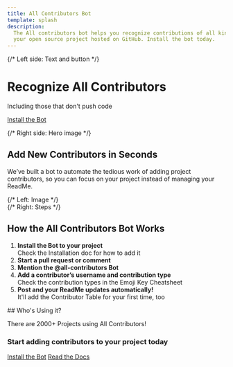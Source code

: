 ```yaml
---
title: All Contributors Bot
template: splash
description:
  The All contributors bot helps you recognize contributions of all kinds to
  your open source project hosted on GitHub. Install the bot today.
---
```



<div class="w-screen ml-[50%] -translate-x-1/2 flex flex-col md:flex-row items-center justify-between bg-white overflow-hidden p-0 m-0">
<div
  class="px-36 relative w-full min-h-[400px] flex flex-col md:flex-row items-center justify-between bg-white overflow-hidden"
  style="background-image: url('/images/bg-swoop.svg'); background-repeat: no-repeat; background-position: bottom right; background-size: 100% auto;"
>
  {/* Left side: Text and button */}
  <div class="flex-1 px-6 py-12 md:py-24 md:pl-16 z-10">
    <h1>
      Recognize All Contributors
    </h1>
    <p class="text-xl md:text-2xl text-[#5c5589] mb-8">Including those that don't push code</p>
<a href="/bot/installation/" class="inline-block bg-[#2d2298] text-white font-semibold rounded-xl px-8 py-4 shadow-lg hover:bg-[#1a155c] transition" style={{ minWidth: "180px", textAlign: "center" }}>Install the Bot</a>
  </div>

  {/* Right side: Hero image */}
  <div class="flex-1 flex items-center justify-center px-6 md:pr-16 z-10">
    <Picture src={heroImg} formats={['avif', 'webp']} alt="A screenshot of github showing a comment that says please add @user for docs." />
  </div>
</div>
</div>

<div class="add-contribs purple">

## Add New Contributors in Seconds

We’ve built a bot to automate the tedious work of adding project contributors,
so you can focus on your project instead of managing your ReadMe.

<div style={{ width: "50%", margin: "0 auto" }}>
  <Picture src={addContributors} formats={['avif', 'webp']} alt="A screenshot of github showing a comment that says please add @user for docs." />
</div>

</div>

<div class="my-32">
<CardGrid class="my-32">
  <LinkCard
    title="Read our Documentation"
    href="./overview"
    description="Learn more about using and contributing to the bot."
  />
  <LinkCard
    title="Check out our Emoji Key"
    href="/emoji-key"
    description="Learn more about the emojis associated with contribution types."
  />
  <LinkCard
    title="Learn how to use the bot"
    href="./bot/usage"
    description="Once it's setup, using the bot is a breeze."
  />
  <LinkCard
    title="Open an Issue on GitHub"
    href="https://github.com/all-contributors/app/issues"
    description="Did you find a bug? Or are you interested in a new feature? Open an issue on GitHub and let's chat."
  />
</CardGrid>
</div>

<div class="w-full flex flex-col md:flex-row items-center justify-between gap-8 my-16">
  {/* Left: Image */}
  <div class="flex-1 flex items-center justify-center">
    <Picture
      src={howItWorks}
      formats={['avif', 'webp']}
      alt="How the All Contributors Bot Works"
      class="max-w-full h-auto rounded-xl shadow-xl"
    />
  </div>
  {/* Right: Steps */}
  <div class="flex-1 px-4 md:px-8">
    <h2 class="text-2xl md:text-3xl font-bold mb-4">How the All Contributors Bot Works</h2>
    <ol class="list-decimal list-inside space-y-2 text-lg">
      <li><b>Install the Bot to your project</b><br /><span class="text-base text-gray-500">Check the Installation doc for how to add it</span></li>
      <li><b>Start a pull request or comment</b></li>
      <li><b>Mention the @all-contributors Bot</b></li>
      <li><b>Add a contributor’s username and contribution type</b><br /><span class="text-base text-gray-500">Check the contribution types in the Emoji Key Cheatsheet</span></li>
      <li><b>Post and your ReadMe updates automatically!</b><br /><span class="text-base text-gray-500">It'll add the Contributor Table for your first time, too</span></li>
    </ol>
  </div>
</div>

<div class="flex flex-col items-center my-16">
## Who's Using it?
  <p class="text-xl text-[#5c5589] mb-8 text-center">There are 2000+ Projects using All Contributors!</p>

<div class="flex flex-wrap justify-center items-center gap-12 my-12">
<a href="https://github.com/processing/p5.js" target="_blank" rel="noopener">
  <Picture
    src={p5jsLogo}
    formats={['avif', 'webp']}
    alt="p5js logo"
    class="h-32 w-auto object-contain"
  />
</a>
<a href="https://github.com/snipe/snipe-it" target="_blank" rel="noopener">
  <Picture
    src={snipeitLogo}
    formats={['avif', 'webp']}
    alt="snipe it logo"
    class="h-32 w-auto object-contain"
  />
</a>
<a href="https://github.com/developer-learning/night-reading-go" target="_blank" rel="noopener">
  <Picture
    src={golearningLogo}
    formats={['avif', 'webp']}
    alt="night reading go logo"
    class="h-32 w-auto object-contain"
  />
</a>
<a href="https://github.com/jaredpalmer/formik" target="_blank" rel="noopener">
  <Picture
    src={formikLogo}
    formats={['avif', 'webp']}
    alt="formik logo"
    class="h-32 w-auto object-contain"
  />
</a>
</div>
</div>

<div class="add-contribs purple flex flex-col items-center justify-center py-16">
  <h3 class="text-2xl md:text-3xl font-bold mb-6 text-[#18123b] text-center">Start adding contributors to your project today</h3>
  <div class="flex flex-col md:flex-row gap-6 mt-4">
  <a href="/bot/installation/" class="inline-block bg-[#2d2298] text-white font-semibold rounded-xl px-8 py-4 shadow-lg hover:bg-[#1a155c] transition" style={{ minWidth: "180px", textAlign: "center" }}>Install the Bot</a>
    <a
      href="/overview"
      class="no-underline inline-block bg-white text-[#2d2298] font-semibold rounded-xl px-8 py-4 shadow-lg border border-[#2d2298] hover:bg-[#f2f2fb] transition text-center min-w-[180px]"
    >
      Read the Docs
    </a>
  </div>
</div>